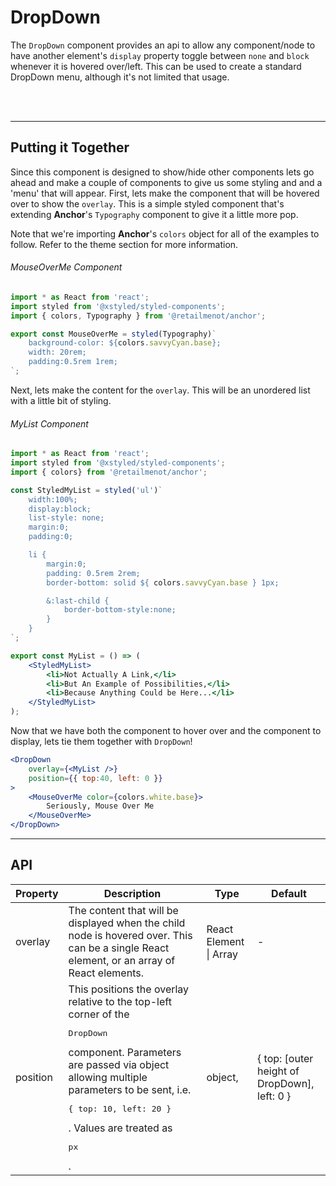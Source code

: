 
# DropDown

The `DropDown` component provides an api to allow any component/node to have another element's
`display` property toggle between `none` and `block` whenever it is hovered over/left. This can be
used to create a standard DropDown menu, although it's not limited that usage.

<br />

<DropDownExample />

<br />

---

## Putting it Together

Since this component is designed to show/hide other components lets go ahead and make a couple of
components to give us some styling and and a 'menu' that will appear. First, lets make the component
that will be hovered over to show the `overlay`. This is a simple styled component that's extending
**Anchor**'s <Link to="/components/typography/">`Typography`</Link> component to give it a little more pop.

Note that we're importing **Anchor**'s `colors` object for all of the examples to follow.
Refer to the <Link to="/theme">theme</Link> section for more information.

###### MouseOverMe Component
```jsx hideTitle
import * as React from 'react';
import styled from '@xstyled/styled-components';
import { colors, Typography } from '@retailmenot/anchor';

export const MouseOverMe = styled(Typography)`
    background-color: ${colors.savvyCyan.base};
    width: 20rem;
    padding:0.5rem 1rem;
`;
```

Next, lets make the content for the `overlay`. This will be an unordered list with a little bit of
styling.

###### MyList Component
```jsx hideTitle
import * as React from 'react';
import styled from '@xstyled/styled-components';
import { colors} from '@retailmenot/anchor';

const StyledMyList = styled('ul')`
    width:100%;
    display:block;
    list-style: none;
    margin:0;
    padding:0;

    li {
        margin:0;
        padding: 0.5rem 2rem;
        border-bottom: solid ${ colors.savvyCyan.base } 1px;

        &:last-child {
            border-bottom-style:none;
        }
    }
`;

export const MyList = () => (
    <StyledMyList>
        <li>Not Actually A Link,</li>
        <li>But An Example of Possibilities,</li>
        <li>Because Anything Could be Here...</li>
    </StyledMyList>
);
```

Now that we have both the component to hover over and the component to display, lets tie them
together with `DropDown`!

```jsx live
<DropDown
    overlay={<MyList />}
    position={{ top:40, left: 0 }}
>
    <MouseOverMe color={colors.white.base}>
        Seriously, Mouse Over Me
    </MouseOverMe>
</DropDown>
```

---

## API

<table>
    <thead>
        <tr>
            <th>Property</th>
            <th>Description</th>
            <th>Type</th>
            <th>Default</th>
        </tr>
    </thead>
    <tbody>
        <tr>
            <td>overlay</td>
            <td>
                The content that will be displayed when the child node is hovered
                over. This can be a single React element, or an array of React elements.
            </td>
            <td>
                React Element | Array
            </td>
            <td>-</td>
        </tr>
        <tr>
            <td>position</td>
            <td>
                This positions the overlay relative to the top-left corner of the <pre>DropDown</pre>
                component. Parameters are passed via object allowing multiple parameters to be sent,
                i.e. <pre>&#123; top: 10, left: 20 &#125;</pre>. Values are treated as <pre>px</pre>.
            </td>
            <td>object, <FormatTypes types={['top', 'right', 'bottom', 'left']} /></td>
            <td>&#123; top: [outer height of DropDown], left: 0 &#125;</td>
        </tr>
    </tbody>
</table>
